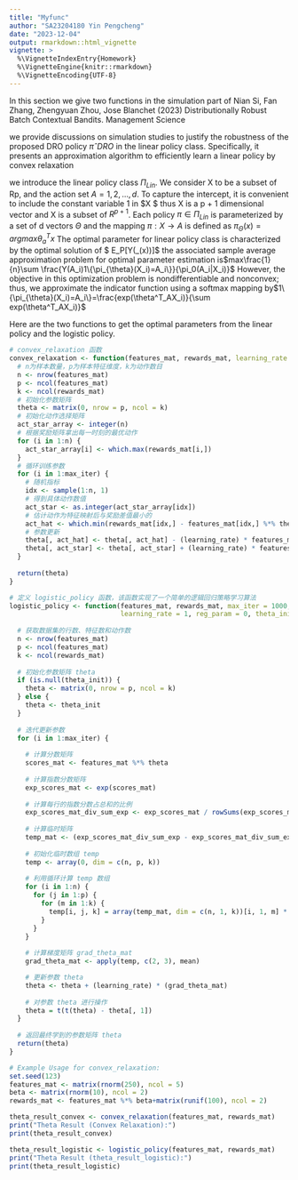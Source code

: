 ```yaml
---
title: "Myfunc"
author: "SA23204180 Yin Pengcheng"
date: "2023-12-04"
output: rmarkdown::html_vignette
vignette: >
  %\VignetteIndexEntry{Homework}
  %\VignetteEngine{knitr::rmarkdown}
  %\VignetteEncoding{UTF-8}
---
```


In this section we give two functions in the simulation part of Nian Si, Fan Zhang, Zhengyuan Zhou, Jose Blanchet (2023) Distributionally Robust Batch Contextual Bandits. Management Science

we provide discussions on simulation studies to justify the robustness of the proposed DRO policy $πˆ DRO$ in the linear policy class. Specifically, it presents an approximation algorithm to efficiently learn a linear policy by convex relaxation

we introduce the linear policy class $Π_{Lin}$.
We consider X to be a subset of Rp, and the action set
$A ={1, 2,..., d}$. To capture the intercept, it is convenient
to include the constant variable 1 in $X $ thus X is a p + 1 dimensional vector and X
is a subset of $R^{p+1}$. Each policy $π ∈ Π_{Lin}$ is parameterized
by a set of d vectors $Θ$ and the mapping $π : X → A$ is defined as
$π_Θ(x)=argmax{\theta^T_ax}$
The optimal parameter for linear policy class is characterized by the optimal solution of $ E_P[Y(\pi_\theta(x))]$ 
the associated sample average approximation problem for
optimal parameter estimation is$max\frac{1}{n}\sum \frac{Y(A_i)1\{\pi_{\theta}(X_i)=A_i\}}{\pi_0(A_i|X_i)}$
However, the objective in this optimization problem is
nondifferentiable and nonconvex; thus, we approximate
the indicator function using a softmax mapping by$1\{\pi_{\theta}(X_i)=A_i\}=\frac{exp(\theta^T_AX_i)}{\sum exp(\theta^T_AX_i)}$

Here are the two functions to get the optimal parameters from the linear policy and the logistic policy.

```r
# convex_relaxation 函数
convex_relaxation <- function(features_mat, rewards_mat, learning_rate = 0.1, max_iter = 10000) {
  # n为样本数量，p为样本特征维度，k为动作数目
  n <- nrow(features_mat)
  p <- ncol(features_mat)
  k <- ncol(rewards_mat)
  # 初始化参数矩阵
  theta <- matrix(0, nrow = p, ncol = k)
  # 初始化动作选择矩阵
  act_star_array <- integer(n)
  # 根据奖励矩阵拿出每一时刻的最优动作
  for (i in 1:n) {
    act_star_array[i] <- which.max(rewards_mat[i,])
  }
  # 循环训练参数
  for (i in 1:max_iter) {
    # 随机指标
    idx <- sample(1:n, 1)
    # 得到具体动作数值
    act_star <- as.integer(act_star_array[idx])
    # 估计动作为特征映射后与奖励差值最小的
    act_hat <- which.min(rewards_mat[idx,] - features_mat[idx,] %*% theta)
    # 参数更新
    theta[, act_hat] <- theta[, act_hat] - (learning_rate) * features_mat[idx,]
    theta[, act_star] <- theta[, act_star] + (learning_rate) * features_mat[idx,]
  }
  
  return(theta)
}
```

```r
# 定义 logistic_policy 函数，该函数实现了一个简单的逻辑回归策略学习算法
logistic_policy <- function(features_mat, rewards_mat, max_iter = 1000, 
                            learning_rate = 1, reg_param = 0, theta_init = NULL, intercept = TRUE) {
  
  # 获取数据集的行数、特征数和动作数
  n <- nrow(features_mat)
  p <- ncol(features_mat)
  k <- ncol(rewards_mat)
  
  # 初始化参数矩阵 theta
  if (is.null(theta_init)) {
    theta <- matrix(0, nrow = p, ncol = k)
  } else {
    theta <- theta_init
  }
  
  # 迭代更新参数
  for (i in 1:max_iter) {
    
    # 计算分数矩阵
    scores_mat <- features_mat %*% theta
    
    # 计算指数分数矩阵
    exp_scores_mat <- exp(scores_mat)
    
    # 计算每行的指数分数占总和的比例
    exp_scores_mat_div_sum_exp <- exp_scores_mat / rowSums(exp_scores_mat, na.rm = TRUE)
    
    # 计算临时矩阵
    temp_mat <- (exp_scores_mat_div_sum_exp - exp_scores_mat_div_sum_exp^2) * rewards_mat
    
    # 初始化临时数组 temp
    temp <- array(0, dim = c(n, p, k))
    
    # 利用循环计算 temp 数组
    for (i in 1:n) {
      for (j in 1:p) {
        for (m in 1:k) {
          temp[i, j, k] = array(temp_mat, dim = c(n, 1, k))[i, 1, m] * array(features_mat, dim = c(n, p, 1))[i, j, 1]
        }
      }
    }
    
    # 计算梯度矩阵 grad_theta_mat
    grad_theta_mat <- apply(temp, c(2, 3), mean)

    # 更新参数 theta
    theta <- theta + (learning_rate) * (grad_theta_mat)
    
    # 对参数 theta 进行操作
    theta = t(t(theta) - theta[, 1])
  }
  
  # 返回最终学到的参数矩阵 theta
  return(theta)
}

```

```r
# Example Usage for convex_relaxation:
set.seed(123)
features_mat <- matrix(rnorm(250), ncol = 5)
beta <- matrix(rnorm(10), ncol = 2)
rewards_mat <- features_mat %*% beta+matrix(runif(100), ncol = 2)

theta_result_convex <- convex_relaxation(features_mat, rewards_mat)
print("Theta Result (Convex Relaxation):")
print(theta_result_convex)

theta_result_logistic <- logistic_policy(features_mat, rewards_mat)
print("Theta Result (theta_result_logistic):")
print(theta_result_logistic)
```